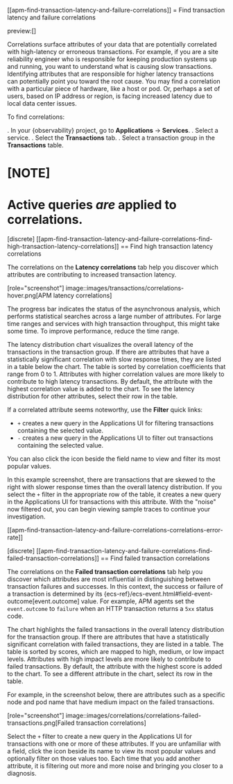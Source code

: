 [[apm-find-transaction-latency-and-failure-correlations]]
= Find transaction latency and failure correlations

preview:[]

Correlations surface attributes of your data that are potentially correlated
with high-latency or erroneous transactions. For example, if you are a site
reliability engineer who is responsible for keeping production systems up and
running, you want to understand what is causing slow transactions. Identifying
attributes that are responsible for higher latency transactions can potentially
point you toward the root cause. You may find a correlation with a particular
piece of hardware, like a host or pod. Or, perhaps a set of users, based on IP
address or region, is facing increased latency due to local data center issues.

To find correlations:

. In your {observability} project, go to **Applications** → **Services**.
. Select a service.
. Select the **Transactions** tab.
. Select a transaction group in the **Transactions** table.

[NOTE]
====
Active queries *are* applied to correlations.
====

[discrete]
[[apm-find-transaction-latency-and-failure-correlations-find-high-transaction-latency-correlations]]
== Find high transaction latency correlations

The correlations on the **Latency correlations** tab help you discover which
attributes are contributing to increased transaction latency.

[role="screenshot"]
image::images/transactions/correlations-hover.png[APM latency correlations]

The progress bar indicates the status of the asynchronous analysis, which
performs statistical searches across a large number of attributes. For large
time ranges and services with high transaction throughput, this might take some
time. To improve performance, reduce the time range.

The latency distribution chart visualizes the overall latency of the
transactions in the transaction group. If there are attributes that have a
statistically significant correlation with slow response times, they are listed
in a table below the chart. The table is sorted by correlation coefficients that
range from 0 to 1. Attributes with higher correlation values are more likely to
contribute to high latency transactions. By default, the attribute with the
highest correlation value is added to the chart. To see the latency distribution
for other attributes, select their row in the table.

If a correlated attribute seems noteworthy, use the **Filter** quick links:

* `+` creates a new query in the Applications UI for filtering transactions containing
the selected value.
* `-` creates a new query in the Applications UI to filter out transactions containing
the selected value.

You can also click the icon beside the field name to view and filter its most
popular values.

In this example screenshot, there are transactions that are skewed to the right
with slower response times than the overall latency distribution. If you select
the `+` filter in the appropriate row of the table, it creates a new query in
the Applications UI for transactions with this attribute. With the "noise" now
filtered out, you can begin viewing sample traces to continue your investigation.

[[apm-find-transaction-latency-and-failure-correlations-correlations-error-rate]]

[discrete]
[[apm-find-transaction-latency-and-failure-correlations-find-failed-transaction-correlations]]
== Find failed transaction correlations

The correlations on the **Failed transaction correlations** tab help you discover
which attributes are most influential in distinguishing between transaction
failures and successes. In this context, the success or failure of a transaction
is determined by its {ecs-ref}/ecs-event.html#field-event-outcome[event.outcome]
value. For example, APM agents set the `event.outcome` to `failure` when an HTTP
transaction returns a `5xx` status code.

The chart highlights the failed transactions in the overall latency distribution
for the transaction group. If there are attributes that have a statistically
significant correlation with failed transactions, they are listed in a table.
The table is sorted by scores, which are mapped to high, medium, or low impact
levels. Attributes with high impact levels are more likely to contribute to
failed transactions. By default, the attribute with the highest score is added
to the chart. To see a different attribute in the chart, select its row in the
table.

For example, in the screenshot below, there are attributes such as a specific
node and pod name that have medium impact on the failed transactions.

[role="screenshot"]
image::images/correlations/correlations-failed-transactions.png[Failed transaction correlations]

Select the `+` filter to create a new query in the Applications UI for transactions
with one or more of these attributes. If you are unfamiliar with a field, click
the icon beside its name to view its most popular values and optionally filter
on those values too. Each time that you add another attribute, it is filtering
out more and more noise and bringing you closer to a diagnosis.
